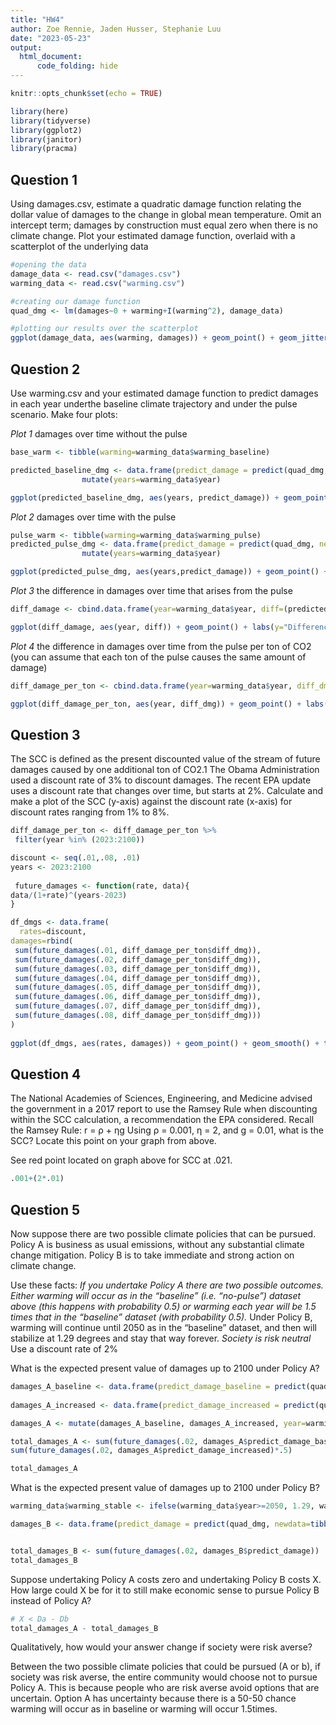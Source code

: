 ```yaml
---
title: "HW4"
author: Zoe Rennie, Jaden Husser, Stephanie Luu 
date: "2023-05-23"
output: 
  html_document:
      code_folding: hide
---
```


```r
knitr::opts_chunk$set(echo = TRUE)

library(here)
library(tidyverse)
library(ggplot2)
library(janitor)
library(pracma)
```

## Question 1
Using damages.csv, estimate a quadratic damage function relating the dollar value of damages to the change in global mean temperature. Omit an intercept term; damages by construction must equal zero when there is no climate change. Plot your estimated damage function, overlaid with a scatterplot of the underlying data

```r
#opening the data 
damage_data <- read.csv("damages.csv")
warming_data <- read.csv("warming.csv")

#creating our damage function
quad_dmg <- lm(damages~0 + warming+I(warming^2), damage_data)

#plotting our results over the scatterplot
ggplot(damage_data, aes(warming, damages)) + geom_point() + geom_jitter(width=.2) + stat_smooth(method = "lm", formula = y ~ x + I(x^2), size = 1) + ggtitle("Damages ($) Related to Global Mean Temperature Change (Celcius)") +labs(x="Warming (Celcius)", y="Damages ($)") + theme_minimal()
```

## Question 2 
Use warming.csv and your estimated damage function to predict damages in each year underthe baseline climate trajectory and under the pulse scenario. Make four plots: 

*Plot 1* damages over time without the pulse
```r
base_warm <- tibble(warming=warming_data$warming_baseline)

predicted_baseline_dmg <- data.frame(predict_damage = predict(quad_dmg, newdata=tibble(warming=warming_data$warming_baseline))) %>%
                mutate(years=warming_data$year)

ggplot(predicted_baseline_dmg, aes(years, predict_damage)) + geom_point() + ggtitle("Predicted Damages Overtime Without Pulse")+ labs(x="Years", y="Predicted Damage")+theme_minimal()
```

*Plot 2* damages over time with the pulse
```r
pulse_warm <- tibble(warming=warming_data$warming_pulse)
predicted_pulse_dmg <- data.frame(predict_damage = predict(quad_dmg, newdata=pulse_warm)) %>%
                mutate(years=warming_data$year)

ggplot(predicted_pulse_dmg, aes(years,predict_damage)) + geom_point() + ggtitle("Predicted Damages Overtime With Pulse")+ labs(x="Years", y="Predicted Damage")+theme_minimal()
```

*Plot 3* the difference in damages over time that arises from the pulse
```r
diff_damage <- cbind.data.frame(year=warming_data$year, diff=(predicted_pulse_dmg$predict_damage - predicted_baseline_dmg$predict_damage))

ggplot(diff_damage, aes(year, diff)) + geom_point() + labs(y="Difference between Baseline and Pulse", x="Years")+ggtitle("Difference in Damages Over Time that Arise from Pulse") + theme_minimal()
```

*Plot 4* the difference in damages over time from the pulse per ton of CO2 (you can assume that each ton of the pulse causes the same amount of damage)
```r
diff_damage_per_ton <- cbind.data.frame(year=warming_data$year, diff_dmg=(predicted_pulse_dmg$predict_damage - predicted_baseline_dmg$predict_damage)/(35*10^9))

ggplot(diff_damage_per_ton, aes(year, diff_dmg)) + geom_point() + labs(y="Difference between Baseline and Pulse per Ton", x="Years") + ggtitle("Difference in Damages Over Time that Arise from Pulse per Ton CO2") + theme_minimal()
```

## Question 3
The SCC is defined as the present discounted value of the stream of future damages caused by one additional ton of CO2.1 The Obama Administration used a discount rate of 3% to discount damages. The recent EPA update uses a discount rate that changes over time, but starts at 2%. Calculate and make a plot of the SCC (y-axis) against the discount rate (x-axis) for discount rates ranging from 1% to 8%.

```r
diff_damage_per_ton <- diff_damage_per_ton %>% 
 filter(year %in% (2023:2100))

discount <- seq(.01,.08, .01)
years <- 2023:2100
 
 future_damages <- function(rate, data){
data/(1+rate)^(years-2023)
}

df_dmgs <- data.frame(
  rates=discount,
damages=rbind(
 sum(future_damages(.01, diff_damage_per_ton$diff_dmg)),
 sum(future_damages(.02, diff_damage_per_ton$diff_dmg)),
 sum(future_damages(.03, diff_damage_per_ton$diff_dmg)),
 sum(future_damages(.04, diff_damage_per_ton$diff_dmg)),
 sum(future_damages(.05, diff_damage_per_ton$diff_dmg)),
 sum(future_damages(.06, diff_damage_per_ton$diff_dmg)),
 sum(future_damages(.07, diff_damage_per_ton$diff_dmg)),
 sum(future_damages(.08, diff_damage_per_ton$diff_dmg)))
)
 
ggplot(df_dmgs, aes(rates, damages)) + geom_point() + geom_smooth() + theme_minimal() + ggtitle("Change in Damage Per Ton Carbon Over Discount Rates") + labs(x="Rates", y="Damage per Ton Carbon") + geom_point(aes(x= .021, y =152), colour = "red")
```

## Question 4 
The National Academies of Sciences, Engineering, and Medicine advised the government in a 2017 report to use the Ramsey Rule when discounting within the SCC calculation, a recommendation the EPA considered. Recall the Ramsey Rule: r = ρ + ηg
Using ρ = 0.001, η = 2, and g = 0.01, what is the SCC? Locate this point on your graph from above. 

See red point located on graph above for SCC at .021. 

```r
.001+(2*.01)
```

## Question 5
Now suppose there are two possible climate policies that can be pursued. Policy A is business as usual emissions, without any substantial climate change mitigation. Policy B is to take immediate and strong action on climate change. 

Use these facts:
*If you undertake Policy A there are two possible outcomes. Either warming will occur as in the “baseline” (i.e. “no-pulse”) dataset above (this happens with probability 0.5) or warming each year will be 1.5 times that in the “baseline” dataset (with probability 0.5).
*Under Policy B, warming will continue until 2050 as in the “baseline” dataset, and then will stabilize at 1.29 degrees and stay that way forever.
*Society is risk neutral
*Use a discount rate of 2%

What is the expected present value of damages up to 2100 under Policy A?

```r
damages_A_baseline <- data.frame(predict_damage_baseline = predict(quad_dmg, newdata=tibble(warming=warming_data$warming_baseline)))
 
damages_A_increased <- data.frame(predict_damage_increased = predict(quad_dmg, newdata=tibble(warming=warming_data$warming_baseline*1.5)))

damages_A <- mutate(damages_A_baseline, damages_A_increased, year=warming_data$year) %>% filter(year %in% (2023:2100))

total_damages_A <- sum(future_damages(.02, damages_A$predict_damage_baseline)*.5) +
sum(future_damages(.02, damages_A$predict_damage_increased)*.5)

total_damages_A
```


What is the expected present value of damages up to 2100 under Policy B? 

```r
warming_data$warming_stable <- ifelse(warming_data$year>=2050, 1.29, warming_data$warming_baseline)

damages_B <- data.frame(predict_damage = predict(quad_dmg, newdata=tibble(warming=warming_data$warming_stable))) %>% mutate(years=warming_data$year) %>% filter(years %in% (2023:2100))


total_damages_B <- sum(future_damages(.02, damages_B$predict_damage))
total_damages_B
```


Suppose undertaking Policy A costs zero and undertaking Policy B costs X. How large could X be for it to still make economic sense to pursue Policy B instead of Policy A? 

```r
# X < Da - Db
total_damages_A - total_damages_B
```


Qualitatively, how would your answer change if society were risk averse?

Between the two possible climate policies that could be pursued (A or b), if society was risk averse, the entire community would choose not to pursue Policy A. This is because people who are risk averse avoid options that are uncertain. Option A has uncertainty because there is a 50-50 chance warming will occur as in baseline or warming will occur 1.5times.







